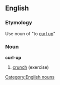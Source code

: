 ==English==
===Etymology===
Use noun of "to [[curl up]]"

===Noun===
{{wikipedia}}
'''curl-up'''
#{{sport}} [[crunch]] (exercise)

[[Category:English nouns]]